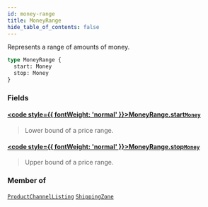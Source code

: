 ```yaml
---
id: money-range
title: MoneyRange
hide_table_of_contents: false
---
```








Represents a range of amounts of money.

```graphql
type MoneyRange {
  start: Money
  stop: Money
}
```


### Fields

#### [<code style={{ fontWeight: 'normal' }}>MoneyRange.<b>start</b></code>](#)<Bullet />[`Money`](../../../developer/api-reference/objects/money) <Badge class="secondary" text="object"/>
> Lower bound of a price range.
> 

#### [<code style={{ fontWeight: 'normal' }}>MoneyRange.<b>stop</b></code>](#)<Bullet />[`Money`](../../../developer/api-reference/objects/money) <Badge class="secondary" text="object"/>
> Upper bound of a price range.
> 



### Member of

[`ProductChannelListing`](../../../developer/api-reference/objects/product-channel-listing)  <Badge class="secondary" text="object"/><Bullet />[`ShippingZone`](../../../developer/api-reference/objects/shipping-zone)  <Badge class="secondary" text="object"/>



